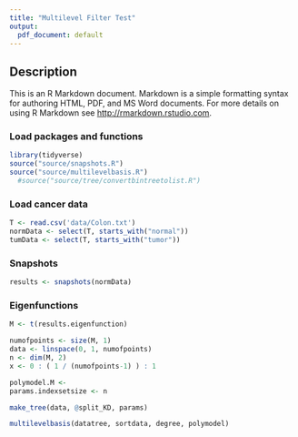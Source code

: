 ```yaml
---
title: "Multilevel Filter Test"
output:
  pdf_document: default 
---
```

## Description

This is an R Markdown document. Markdown is a simple formatting syntax for authoring HTML, PDF, and MS Word documents. For more details on using R Markdown see <http://rmarkdown.rstudio.com>.

### Load packages and functions
```r
library(tidyverse)
source("source/snapshots.R")
source("source/multilevelbasis.R")
  #source("source/tree/convertbintreetolist.R")
```

### Load cancer data
```r
T <- read.csv('data/Colon.txt')
normData <- select(T, starts_with("normal"))
tumData <- select(T, starts_with("tumor"))
```

### Snapshots
```r
results <- snapshots(normData)
```

### Eigenfunctions
```r
M <- t(results.eigenfunction)

numofpoints <- size(M, 1)
data <- linspace(0, 1, numofpoints)
n <- dim(M, 2)
x <- 0 : ( 1 / (numofpoints-1) ) : 1

polymodel.M <- 
params.indexsetsize <- n
```

```r
make_tree(data, @split_KD, params)


```

```r
multilevelbasis(datatree, sortdata, degree, polymodel)


```

```r



```

